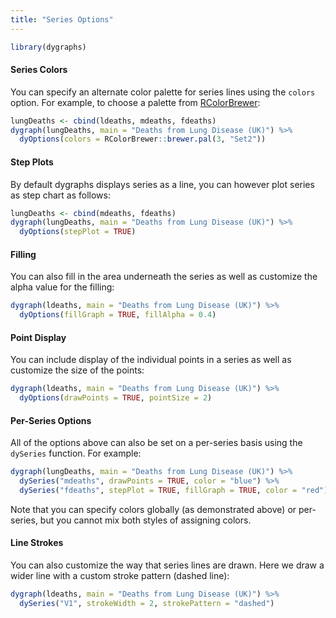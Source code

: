 ```yaml
---
title: "Series Options"
---
```



```r
library(dygraphs)
```

#### Series Colors

You can specify an alternate color palette for series lines using the `colors` option. For example, to choose a palette from [RColorBrewer](http://cran.rstudio.com/web/packages/RColorBrewer/index.html):


```r
lungDeaths <- cbind(ldeaths, mdeaths, fdeaths)
dygraph(lungDeaths, main = "Deaths from Lung Disease (UK)") %>%
  dyOptions(colors = RColorBrewer::brewer.pal(3, "Set2"))
```

#### Step Plots 

By default dygraphs displays series as a line, you can however plot series as step chart as follows:

```r
lungDeaths <- cbind(mdeaths, fdeaths)
dygraph(lungDeaths, main = "Deaths from Lung Disease (UK)") %>%
  dyOptions(stepPlot = TRUE)
```

#### Filling

You can also fill in the area underneath the series as well as customize the alpha value for the filling:

```r
dygraph(ldeaths, main = "Deaths from Lung Disease (UK)") %>%
  dyOptions(fillGraph = TRUE, fillAlpha = 0.4)
```

#### Point Display

You can include display of the individual points in a series as well as customize the size of the points:

```r
dygraph(ldeaths, main = "Deaths from Lung Disease (UK)") %>%
  dyOptions(drawPoints = TRUE, pointSize = 2)
```

#### Per-Series Options

All of the options above can also be set on a per-series basis using the `dySeries` function. For example:

```r
dygraph(lungDeaths, main = "Deaths from Lung Disease (UK)") %>%
  dySeries("mdeaths", drawPoints = TRUE, color = "blue") %>%
  dySeries("fdeaths", stepPlot = TRUE, fillGraph = TRUE, color = "red")
```

Note that you can specify colors globally (as demonstrated above) or per-series, but you cannot mix both styles of assigning colors.

#### Line Strokes

You can also customize the way that series lines are drawn. Here we draw a wider line with a custom stroke pattern (dashed line):

```r
dygraph(ldeaths, main = "Deaths from Lung Disease (UK)") %>%
  dySeries("V1", strokeWidth = 2, strokePattern = "dashed")
```





